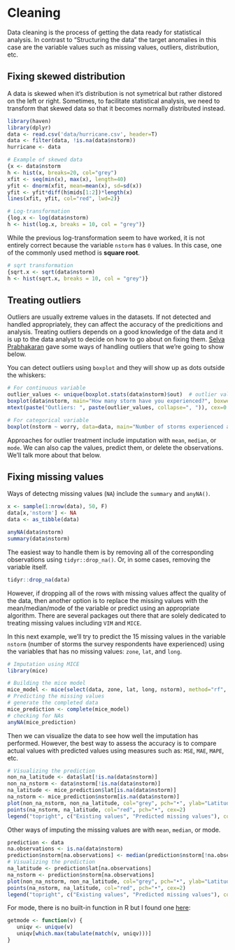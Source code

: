 # Cleaning {#cleaning}

Data cleaning is the process of getting the data ready for statistical analysis. In contrast to "Structuring the data" the target anomalies in this case are the variable values such as missing values, outliers, distribution, etc.

## Fixing skewed distribution

A data is skewed when it's distribution is not symetrical but rather distored on the left or right. Sometimes, to facilitate statistical analysis, we need to transform that skewed data so that it becomes normally distributed instead.

```r
library(haven)
library(dplyr)
data <- read.csv('data/hurricane.csv', header=T)
data <- filter(data, !is.na(data$nstorm))
hurricane <- data
```

```r
# Example of skewed data
{x <- data$nstorm
h <- hist(x, breaks=20, col="grey")
xfit <- seq(min(x), max(x), length=40)
yfit <- dnorm(xfit, mean=mean(x), sd=sd(x))
yfit <- yfit*diff(h$mids[1:2])*length(x)
lines(xfit, yfit, col="red", lwd=2)}

# Log-transformation
{log.x <- log(data$nstorm)
h <- hist(log.x, breaks = 10, col = "grey")}
```

While the previous log-transformation seem to have worked, it is not entirely correct because the variable `nstorm` has `0` values. In this case, one of the commonly used method is **square root**.

```r
# sqrt transformation
{sqrt.x <- sqrt(data$nstorm)
h <- hist(sqrt.x, breaks = 10, col = "grey")}
```

## Treating outliers

Outliers are usually extreme values in the datasets. If not detected and handled appropriately, they can affect the accuracy of the predicitions and analysis. Treating outliers depends on a good knowledge of the data and it is up to the data analyst to decide on how to go about on fixing them. [Selva Prabhakaran](http://r-statistics.co/Outlier-Treatment-With-R.html) gave some ways of handling outliers that we're going to show below.

You can detect outliers using `boxplot` and they will show up as dots outside the whiskers:

```r
# For continuous variable
outlier_values <- unique(boxplot.stats(data$nstorm)$out)  # outlier values.
boxplot(data$nstorm, main="How many storm have you experienced?", boxwex=0.1)
mtext(paste("Outliers: ", paste(outlier_values, collapse=", ")), cex=0.6)
```

```r
# For categorical variable
boxplot(nstorm ~ worry, data=data, main="Number of storms experienced across levels of worry")
```

Approaches for outlier treatment include imputation with `mean`, `median`, or `mode`. We can also cap the values, predict them, or delete the observations. We'll talk more about that below.

## Fixing missing values

Ways of detectng missing values (`NA`) include the `summary` and `anyNA()`.

```r
x <- sample(1:nrow(data), 50, F)
data[x,'nstorm'] <- NA
data <- as_tibble(data)
```

```r
anyNA(data$nstorm)
summary(data$nstorm)
```

The easiest way to handle them is by removing all of the corresponding observations using `tidyr::drop_na()`. Or, in some cases, removing the variable itself.

```r
tidyr::drop_na(data)
```

However, if dropping all of the rows with missing values affect the quality of the data, then another option is to replace the missing values with the mean/median/mode of the variable or predict using an appropriate algorithm. There are several packages out there that are solely dedicated to treating missing values including `VIM` and `MICE`.

In this next example, we'll try to predict the 15 missing values in the variable `nstorm` (number of storms the survey respondents have experienced) using the variables that has no missing values: `zone`, `lat`, and `long`.

```r
# Imputation using MICE
library(mice)

# Building the mice model
mice_model <- mice(select(data, zone, lat, long, nstorm), method="rf", printFlag=F)
# Predicting the missing values
# generate the completed data
mice_prediction <- complete(mice_model)
# checking for NAs
anyNA(mice_prediction)
```

Then we can visualize the data to see how well the imputation has performed. However, the best way to assess the accuracy is to compare actual values with predicted values using measures such as: `MSE`, `MAE`, `MAPE`, etc.

```r
# Visualizing the prediction
non_na_latitude <- data$lat[!is.na(data$nstorm)]
non_na_nstorm <- data$nstorm[!is.na(data$nstorm)]
na_latitude <- mice_prediction$lat[is.na(data$nstorm)]
na_nstorm <- mice_prediction$nstorm[is.na(data$nstorm)]
plot(non_na_nstorm, non_na_latitude, col="grey", pch="•", ylab="Latitude", xlab="Number of Storms Experienced")
points(na_nstorm, na_latitude, col="red", pch="•", cex=2)
legend("topright", c("Existing values", "Predicted missing values"), col=c("grey", "red"), pch="•", cex=1.5)
```

Other ways of imputing the missing values are with `mean`, `median`, or mode.

```r
prediction <- data
na.observations <- is.na(data$nstorm)
prediction$nstorm[na.observations] <- median(prediction$nstorm[!na.observations])
# Visualizing the prediction
na_latitude <- prediction$lat[na.observations]
na_nstorm <- prediction$nstorm[na.observations]
plot(non_na_nstorm, non_na_latitude, col="grey", pch="•", ylab="Latitude", xlab="Number of Storms Experienced")
points(na_nstorm, na_latitude, col="red", pch="•", cex=2)
legend("topright", c("Existing values", "Predicted missing values"), col=c("grey", "red"), pch="•", cex=1.5)
```

For mode, there is no built-in function in R but I found one [here](https://www.tutorialspoint.com/r/r_mean_median_mode.htm):
```r
getmode <- function(v) {
   uniqv <- unique(v)
   uniqv[which.max(tabulate(match(v, uniqv)))]
}
```

